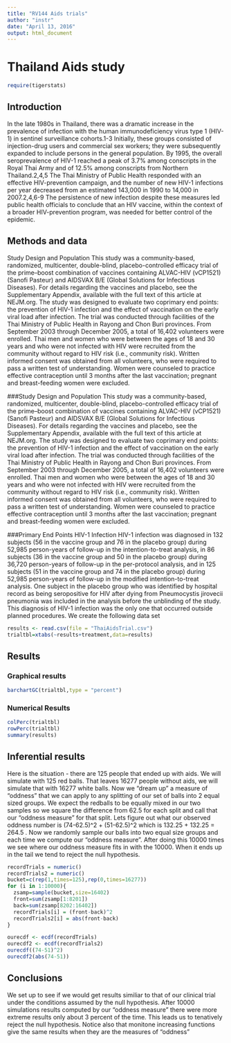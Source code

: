 ```yaml
---
title: "RV144 Aids trials"
author: "instr"
date: "April 13, 2016"
output: html_document
---
```



# Thailand Aids study
```r
require(tigerstats)
```

## Introduction

In the late 1980s in Thailand, there was a dramatic increase in the prevalence of infection with the human immunodeficiency virus type 1 (HIV-1) in sentinel surveillance cohorts.1-3 Initially, these groups consisted of injection-drug users and commercial sex workers; they were subsequently expanded to include persons in the general population. By 1995, the overall seroprevalence of HIV-1 reached a peak of 3.7% among conscripts in the Royal Thai Army and of 12.5% among conscripts from Northern Thailand.2,4,5 The Thai Ministry of Public Health responded with an effective HIV-prevention campaign, and the number of new HIV-1 infections per year decreased from an estimated 143,000 in 1990 to 14,000 in 2007.2,4,6-9 The persistence of new infection despite these measures led public health officials to conclude that an HIV vaccine, within the context of a broader HIV-prevention program, was needed for better control of the epidemic.



## Methods and data

Study Design and Population
This study was a community-based, randomized, multicenter, double-blind, placebo-controlled efficacy trial of the prime–boost combination of vaccines containing ALVAC-HIV (vCP1521) (Sanofi Pasteur) and AIDSVAX B/E (Global Solutions for Infectious Diseases). For details regarding the vaccines and placebo, see the Supplementary Appendix, available with the full text of this article at NEJM.org. The study was designed to evaluate two coprimary end points: the prevention of HIV-1 infection and the effect of vaccination on the early viral load after infection. The trial was conducted through facilities of the Thai Ministry of Public Health in Rayong and Chon Buri provinces. From September 2003 through December 2005, a total of 16,402 volunteers were enrolled.
Thai men and women who were between the ages of 18 and 30 years and who were not infected with HIV were recruited from the community without regard to HIV risk (i.e., community risk). Written informed consent was obtained from all volunteers, who were required to pass a written test of understanding. Women were counseled to practice effective contraception until 3 months after the last vaccination; pregnant and breast-feeding women were excluded.

###Study Design and Population
This study was a community-based, randomized, multicenter, double-blind, placebo-controlled efficacy trial of the prime–boost combination of vaccines containing ALVAC-HIV (vCP1521) (Sanofi Pasteur) and AIDSVAX B/E (Global Solutions for Infectious Diseases). For details regarding the vaccines and placebo, see the Supplementary Appendix, available with the full text of this article at NEJM.org. The study was designed to evaluate two coprimary end points: the prevention of HIV-1 infection and the effect of vaccination on the early viral load after infection. The trial was conducted through facilities of the Thai Ministry of Public Health in Rayong and Chon Buri provinces. From September 2003 through December 2005, a total of 16,402 volunteers were enrolled.
Thai men and women who were between the ages of 18 and 30 years and who were not infected with HIV were recruited from the community without regard to HIV risk (i.e., community risk). Written informed consent was obtained from all volunteers, who were required to pass a written test of understanding. Women were counseled to practice effective contraception until 3 months after the last vaccination; pregnant and breast-feeding women were excluded.

###Primary End Points
HIV-1 Infection
HIV-1 infection was diagnosed in 132 subjects (56 in the vaccine group and 76 in the placebo group) during 52,985 person-years of follow-up in the intention-to-treat analysis, in 86 subjects (36 in the vaccine group and 50 in the placebo group) during 36,720 person-years of follow-up in the per-protocol analysis, and in 125 subjects (51 in the vaccine group and 74 in the placebo group) during 52,985 person-years of follow-up in the modified intention-to-treat analysis. One subject in the placebo group who was identified by hospital record as being seropositive for HIV after dying from Pneumocystis jirovecii pneumonia was included in the analysis before the unblinding of the study. This diagnosis of HIV-1 infection was the only one that occurred outside planned procedures.
We create the following data set


```r
results <- read.csv(file = "ThaiAidsTrial.csv")
trialtbl=xtabs(~results+treatment,data=results)

```


## Results
<!-- You are to add descriptive comments to explain to the reader what the plot is showing !-->

### Graphical results
<!--Display graphical evidence as to the effectiveness of the vaccine with explanations!-->
```r
barchartGC(trialtbl,type = "percent")
```

### Numerical Results

<!--Display numerical evidence as to the effectiveness of the vaccine with explanations !--> 

```r
colPerc(trialtbl)
rowPerc(trialtbl)
summary(results)
```




## Inferential results

<!--Display inferential evidence as to the effectiveness of the vaccine with explanations and interpretations!-->

Here is the  situation - there are 125 people that ended up with aids. We will simulate with 125 red balls. That leaves 16277 people without aids, we will simulate that with 16277 white balls. Now we "dream up" a measure of "oddness" that we can apply to any splitting of our set of balls into 2 equal sized groups.  We expect the redballs to be equally mixed in our two samples so we square the difference from 62.5 for each split and call that our "oddness measure" for that split. Lets figure out what our observed oddness number is (74-62.5)^2  + (51-62.5)^2 which is 132.25 + 132.25 = 264.5 .  Now we randomly sample our balls into two equal size groups and each time we compute our "oddness measure".  After doing this 10000 times we see where our oddness measure fits in with the 10000. When it ends up in the tail we tend to reject the null hypothesis.


```r
recordTrials = numeric()
recordTrials2 = numeric()
bucket=c(rep(1,times=125),rep(0,times=16277))
for (i in 1:10000){
  zsamp=sample(bucket,size=16402)
  front=sum(zsamp[1:8201])
  back=sum(zsamp[8202:16402])
  recordTrials[i] = (front-back)^2 
  recordTrials2[i] = abs(front-back)
}
```
```r
ourecdf <- ecdf(recordTrials)
ourecdf2 <- ecdf(recordTrials2)
ourecdf((74-51)^2)
ourecdf2(abs(74-51))
```


## Conclusions

<Summarise your results as to the effectiveness of the vaccine with explanations that could be understood by your mom>

We set up to see if we would get results similiar to that of our clinical trial under the conditions assumed by the null hypothesis. After 10000 simulations results computed by our "oddness measure" there were more extreme results only about 3 percent of the time.  This leads us to tenatively reject the null hypothesis. Notice also that monitone increasing functions give the same results when they are the measures of "oddness"